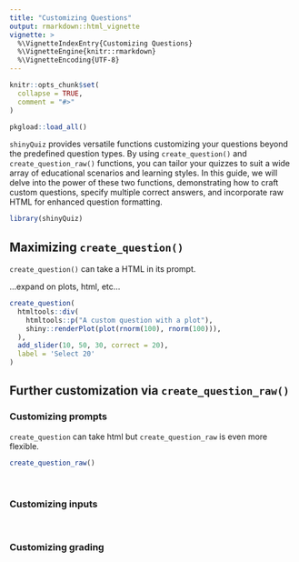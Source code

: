 ```yaml
---
title: "Customizing Questions"
output: rmarkdown::html_vignette
vignette: >
  %\VignetteIndexEntry{Customizing Questions}
  %\VignetteEngine{knitr::rmarkdown}
  %\VignetteEncoding{UTF-8}
---
```


```r
knitr::opts_chunk$set(
  collapse = TRUE,
  comment = "#>"
)
```

```r
pkgload::load_all()
```

`shinyQuiz` provides versatile functions customizing your questions beyond the predefined question types. By using `create_question()` and `create_question_raw()` functions, you can tailor your quizzes to suit a wide array of educational scenarios and learning styles.
In this guide, we will delve into the power of these two functions, demonstrating how to craft custom questions, specify multiple correct answers, and incorporate raw HTML for enhanced question formatting.

```r
library(shinyQuiz)
```

## Maximizing `create_question()`

`create_question()` can take a HTML in its prompt. 

...expand on plots, html, etc...

```r
create_question(
  htmltools::div(
    htmltools::p("A custom question with a plot"),
    shiny::renderPlot(plot(rnorm(100), rnorm(100))),
  ),
  add_slider(10, 50, 30, correct = 20),
  label = 'Select 20'
)
```

## Further customization via `create_question_raw()`

### Customizing prompts

`create_question` can take html but `create_question_raw` is even more flexible.

```r
create_question_raw()
```

<br>

### Customizing inputs


<br>

### Customizing grading

